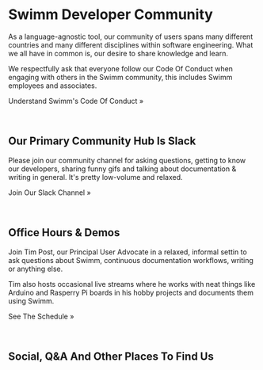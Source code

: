 
# Swimm Developer Community

As a language-agnostic tool, our community of users spans many different 
countries and many different disciplines within software engineering. 
What we all have in common is, our desire to share knowledge and learn.

We respectfully ask that everyone follow our Code Of Conduct when
engaging with others in the Swimm community, this includes Swimm employees
and associates. 

<Link to="/conduct" className="button button--secondary button--lg">Understand Swimm's Code Of Conduct &raquo;</Link><p>&nbsp;</p>


## Our Primary Community Hub Is Slack

Please join our community channel for asking questions, getting to know our developers, 
sharing funny gifs and talking about documentation & writing in general. It's pretty 
low-volume and relaxed.

<Link to="https://swimm.live/slack" className="button button--secondary button--lg">Join Our Slack Channel &raquo;</Link><p>&nbsp;</p>

## Office Hours & Demos

Join Tim Post, our Principal User Advocate in a relaxed, informal settin to ask
questions about Swimm, continuous documentation workflows, writing or anything else.

Tim also hosts occasional live streams where he works with neat things like Arduino
and Rasperry Pi boards in his hobby projects and documents them using Swimm.

<Link to="https://calendly.com/timpost/swimm-s-office-hours-with-tim-post?month=2021-10" className="button button--secondary button--lg">See The Schedule &raquo;</Link><p>&nbsp;</p>

## Social, Q&A And Other Places To Find Us

<ListSocialAccounts />